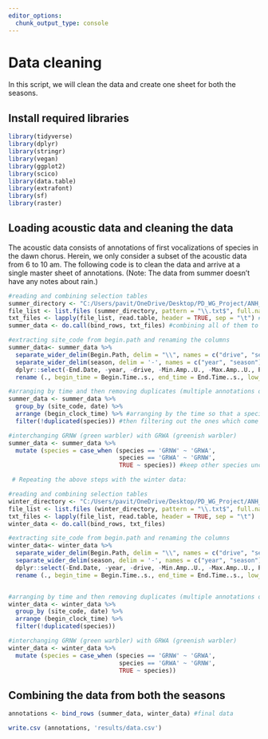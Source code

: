 ```yaml
---
editor_options: 
  chunk_output_type: console
---
```


# Data cleaning  

In this script, we will clean the data and create one sheet for both the seasons.  

## Install required libraries  

```r
library(tidyverse)
library(dplyr)
library(stringr)
library(vegan)
library(ggplot2)
library(scico)
library(data.table)
library(extrafont)
library(sf)
library(raster)
```

## Loading acoustic data and cleaning the data 

The acoustic data consists of annotations of first vocalizations of species in the dawn chorus. Herein, we only consider a subset of the acoustic data from 6 to 10 am. The following code is to clean the data and arrive at a single master sheet of annotations. 
(Note: The data from summer doesn't have any notes about rain.)

```r
#reading and combining selection tables 
summer_directory <- "C:/Users/pavit/OneDrive/Desktop/PD_WG_Project/ANH_restoration/dawn-chorus-onset-times/data/summer_dawn_chorus"
file_list <- list.files (summer_directory, pattern = "\\.txt$", full.names = TRUE, recursive = TRUE) #calling the txt files
txt_files <- lapply(file_list, read.table, header = TRUE, sep = "\t") #to read each txt file 
summer_data <- do.call(bind_rows, txt_files) #combining all of them to create a single dataframe

#extracting site_code from begin.path and renaming the columns
summer_data<- summer_data %>% 
  separate_wider_delim(Begin.Path, delim = "\\", names = c("drive", "season", "site_code", "date_site"),  cols_remove = FALSE) %>% #splitting the begin path to 4 columns: drive, season (+year), site_code, date_site
  separate_wider_delim(season, delim = '-', names = c("year", "season")) %>% #extracting a separate column for season
  dplyr::select(-End.Date, -year, -drive, -Min.Amp..U., -Max.Amp..U., Peak.Amp..U.) %>% #removing unwanted columns
  rename (., begin_time = Begin.Time..s., end_time = End.Time..s., low_Freq = Low.Freq..Hz., high_freq = High.Freq..Hz., file_offset = File.Offset..s., peak_freq = Peak.Freq..Hz., center_freq = Center.Freq..Hz., delta_freq = Delta.Freq..Hz., BW_90 = BW.90...Hz., delta_time = Delta.Time..s., dur_90 = Dur.90...s., date = Begin.Date, begin_clock_time = Begin.Clock.Time, end_clock_time = End.Clock.Time, filename = date_site) #renaming the columns

#arranging by time and then removing duplicates (multiple annotations of the same species at the same site and day)
summer_data <- summer_data %>% 
  group_by (site_code, date) %>%
  arrange (begin_clock_time) %>% #arranging by the time so that a species' first vocalization comes first
  filter(!duplicated(species)) #then filtering out the ones which come later 

#interchanging GRNW (green warbler) with GRWA (greenish warbler)
summer_data <- summer_data %>%
  mutate (species = case_when (species == 'GRNW' ~ 'GRWA', 
                               species == 'GRWA' ~ 'GRNW',
                               TRUE ~ species)) #keep other species unchanged

 # Repeating the above steps with the winter data:

#reading and combining selection tables 
winter_directory <- "C:/Users/pavit/OneDrive/Desktop/PD_WG_Project/ANH_restoration/dawn-chorus-onset-times/data/winter_dawn_chorus"
file_list <- list.files (winter_directory, pattern = "\\.txt$", full.names = TRUE, recursive = TRUE) 
txt_files <- lapply(file_list, read.table, header = TRUE, sep = "\t") 
winter_data <- do.call(bind_rows, txt_files) 

#extracting site_code from begin.path and renaming the columns
winter_data<- winter_data %>% 
  separate_wider_delim(Begin.Path, delim = "\\", names = c("drive", "season", "site_code", "date_site"), cols_remove = FALSE) %>% 
  separate_wider_delim(season, delim = '-', names = c("year", "season")) %>% 
  dplyr::select(-End.Date, -year, -drive, -Min.Amp..U., -Max.Amp..U., Peak.Amp..U.) %>% 
  rename (., begin_time = Begin.Time..s., end_time = End.Time..s., low_Freq = Low.Freq..Hz., high_freq = High.Freq..Hz., file_offset = File.Offset..s., peak_freq = Peak.Freq..Hz., center_freq = Center.Freq..Hz., delta_freq = Delta.Freq..Hz., BW_90 = BW.90...Hz., delta_time = Delta.Time..s., dur_90 = Dur.90...s., date = Begin.Date, begin_clock_time = Begin.Clock.Time, end_clock_time = End.Clock.Time, filename = date_site) 


#arranging by time and then removing duplicates (multiple annotations of the same species at the same site and day)
winter_data <- winter_data %>% 
  group_by (site_code, date) %>%
  arrange (begin_clock_time) %>% 
  filter(!duplicated(species)) 

#interchanging GRNW (green warbler) with GRWA (greenish warbler)
winter_data <- winter_data %>%
  mutate (species = case_when (species == 'GRNW' ~ 'GRWA', 
                               species == 'GRWA' ~ 'GRNW',
                               TRUE ~ species)) 
```

## Combining the data from both the seasons

```r
annotations <- bind_rows (summer_data, winter_data) #final data

write.csv (annotations, 'results/data.csv')
```

